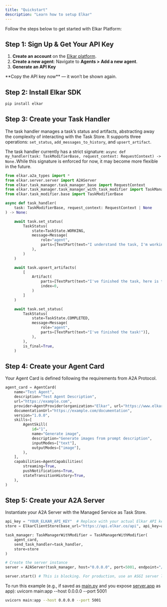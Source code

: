 ```yaml
---
title: "Quickstart"
description: "Learn how to setup Elkar"
---
```


Follow the steps below to get started with Elkar Platform:

## Step 1: Sign Up & Get Your API Key

1. **Create an account** on the [Elkar platform](https://app.elkar.co/login).
2. **Create a new agent**: Navigate to **Agents \> Add a new agent**.
3. **Generate an API Key**

<Warning>
  **Copy the API key now** — it won’t be shown again.
</Warning>

## Step 2: Install Elkar SDK

```python
pip install elkar
```

## Step 3: Create your Task Handler

The task handler manages a task’s status and artifacts, abstracting away the complexity of interacting with the Task Store. It supports three operations: `set_status`, `add_messages_to_history`, and `upsert_artifact`.

The task handler currently has a strict signature: `async def my_handler(task: TaskModifierBase, request_context: RequestContext) -> None.`While this signature is enforced for now, it may become more flexible in the future.

```python
from elkar.a2a_types import *
from elkar.server.server import A2AServer
from elkar.task_manager.task_manager_base import RequestContext
from elkar.task_manager.task_manager_with_task_modifier import TaskManagerWithModifier
from elkar.task_modifier.base import TaskModifierBase

async def task_handler(
    task: TaskModifierBase, request_context: RequestContext | None
) -> None:

    await task.set_status(
        TaskStatus(
            state=TaskState.WORKING,
            message=Message(
                role="agent",
                parts=[TextPart(text="I understand the task, I'm working on it...")],
            ),
        )
    )

    await task.upsert_artifacts(
        [
            Artifact(
                parts=[TextPart(text="I've finished the task, here is the result...")],
                index=0,
            )
        ]
    )

    await task.set_status(
        TaskStatus(
            state=TaskState.COMPLETED,
            message=Message(
                role="agent",
                parts=[TextPart(text="I've finished the task!")],
            ),
        ),
        is_final=True,
    )
```

## Step 4: Create your Agent Card

Your Agent Card is defined following the requirements from A2A Protocol.

```python
agent_card = AgentCard(
    name="Test Agent",
    description="Test Agent Description",
    url="https://example.com",
    provider=AgentProvider(organization="Elkar", url="https://www.elkar.co"),
    documentationUrl="https://example.com/documentation",
    version="1.0.0",
    skills=[
        AgentSkill(
            id="1",
            name="Generate image",
            description="Generate images from prompt description",
            inputModes=["text"],
            outputModes=["image"],
        ),
    ],
    capabilities=AgentCapabilities(
        streaming=True,
        pushNotifications=True,
        stateTransitionHistory=True,
    ),
)
```

## Step 5: Create your A2A Server

Instantiate your A2A Server with the Managed Service as Task Store.

```python
api_key = "YOUR_ELKAR_API_KEY"  # Replace with your actual Elkar API key
store = ElkarClientStore(base_url="https://api.elkar.co/api", api_key=api_key)

task_manager: TaskManagerWithModifier = TaskManagerWithModifier(
    agent_card, 
    send_task_handler=task_handler,
    store=store
)

# Create the server instance
server = A2AServer(task_manager, host="0.0.0.0", port=5001, endpoint="/")

server.start() # This is blocking. For production, use an ASGI server like Uvicorn.
```

To run this example (e.g., if saved as [main.py](http://main.py) and you expose [server.app](http://server.app) as app):  uvicorn main:app --host 0.0.0.0 --port 5001

```bash
uvicorn main:app --host 0.0.0.0 --port 5001
```